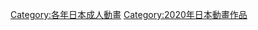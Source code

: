 {{cat year nav 
| year = 2020
| cat = 日本成人動畫
| sortkey = 日本成人動畫
| article = 日本成人動畫
| in = 
}}

[[Category:各年日本成人動畫|Category:各年日本成人動畫]]
[[Category:2020年日本動畫作品|Category:2020年日本動畫作品]]
